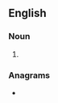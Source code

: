 ==English==

===Noun===
{{head|en|noun plural form|head=[[shrub]][[land]]s}}

# {{plural of|shrubland|lang=en}}

===Anagrams===
* {{anagrams|en|a=abdhlnrssu|brushlands}}